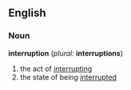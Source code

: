 ==English==
===Noun===
'''interruption''' (''plural:'' '''interruptions''')
# the act of [[interrupt]]ing
# the state of being [[interrupt]]ed